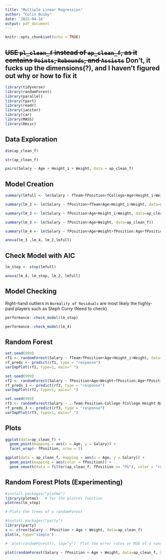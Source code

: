 ```yaml
---
title: "Multiple Linear Regression"
author: "Colin Busby"
date: '2022-04-16'
output: pdf_document
---
```


```r
knitr::opts_chunk$set(echo = TRUE)
```

## ~~USE `pl_clean_f` instead of `ap_clean_f`, as it contains `Points`, `Rebounds`, and `Assists`~~ Don't, it fucks up the dimensions(?), and I haven't figured out why or how to fix it

```r
library(tidyverse)
library(randomForest)
library(parallel)
library(rpart)
library(readr)
library(janitor)
library(car)
library(MASS)
library(Hmisc)
```

## Data Exploration

```r
dim(ap_clean_f)
```
```r
str(ap_clean_f)
```

```r
pairs(Salary ~ Age + Height_i + Weight, data = ap_clean_f)
```


## Model Creation

```r
summary(lmfull <- lm(Salary ~ fTeam+fPosition+fCollege+Age+Height_i+Weight, data=ap_clean_f))
```


```r
summary(lm_2 <- lm(Salary ~ fPosition+fTeam+Age+Height_i+Weight, data=ap_clean_f))
```

```r
summary(lm_3 <- lm(Salary ~ fPosition+Age+Height_i+Weight, data=ap_clean_f))
```

```r
summary(lm_3 <- lm(Salary ~ fPosition+Age+Weight, data=ap_clean_f))
```

```r
summary(lm_4 <- lm(Salary ~ fPosition+Age+Weight+fPosition:Age+fPosition:Weight+Age:Weight, data=ap_clean_f))
```

```r
anova(lm_3 ,lm_4, lm_2,lmfull)
```

## Check Model with AIC

```r
lm_step <- step(lmfull)
```

```r
anova(lm_4, lm_step, lm_2, lmfull)
```


## Model Checking

Right-hand outliers in `Normality of Residuals` are most likely the highly-paid players such as Steph Curry (Need to check)

```r
performance::check_model(lm_step)
```

```r
performance::check_model(lm_4)
```


## Random Forest

```r
set.seed(999)
rf1 <- randomForest(Salary ~ fTeam+fPosition+Age+Height_i+Weight, data=ap_clean_f, importance=TRUE)
rf_preds <- predict(rf1, type = "response")
varImpPlot(rf1, type=1, main=" ")
```

```r
set.seed(999)
rf2 <- randomForest(Salary ~ fPosition+Age+Weight+fPosition:Age+fPosition:Weight+Age:Weight, data=ap_clean_f, importance=TRUE)
rf_preds_1 <- predict(rf2, type = "response")
varImpPlot(rf2, type=1, main=" ")
```

```r
set.seed(999)
rf3 <- randomForest(Salary ~ .-Team-Position-College-fCollege-Height-Name, data=ap_clean_f, n.var = 10, importance=TRUE)
rf_preds_3 <- predict(rf3, type = "response")
varImpPlot(rf3, type=1, main=" ")
```

## Plots

```r
ggplot(data=ap_clean_f) +
  geom_point(mapping = aes(x = Age, y = Salary)) + 
  facet_wrap(~ fPosition, nrow = 3)
```

```r
ggplot(data = ap_clean_f, mapping = aes(x = Age, y = Salary)) +
  geom_point(mapping = aes(color = fPosition)) +
  geom_smooth(data = filter(ap_clean_f, fPosition == "PG"), color = "red", se = FALSE)
```
## Random Forest Plots (Experimenting)

```r
#install.packages("plotmo")
library(plotmo)   # for the plotres function
plotres(lm_step)
```

```r
# Plots the trees of a randomForest

#install.packages("party")
library(party)
x <- ctree(Salary ~ fPosition + Age + Weight, data=ap_clean_f)
plot(x, type="simple")
```

```r
# `plot(randomForest(), log="y")` Plot the error rates or MSE of a randomForest object

plot(randomForest(Salary ~ fPosition + Age + Weight, data=ap_clean_f, keep.forest=FALSE, ntree=500), log="y")
```

